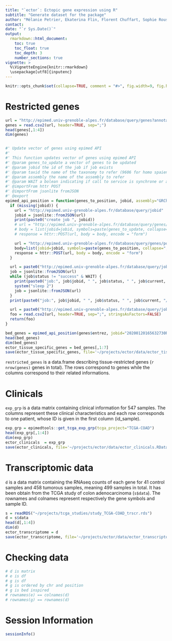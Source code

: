 ```yaml
---
title: "`ector`: Ectopic gene expression using R"
subtitle: "Generate dataset for the package"
author: "Mélanie Petrier, Ekaterina Flin, Florent Chuffart, Sophie Rousseaux"
contact: 
date: "`r Sys.Date()`"
output: 
  rmarkdown::html_document:
    toc: true
    toc_float: true
    toc_depth: 3
    number_sections: true
vignette: >
  %\VignetteEngine{knitr::rmarkdown}
  \usepackage[utf8]{inputenc}
---
```


```r
knitr::opts_chunk$set(collapse=TRUE, comment = "#>", fig.width=9, fig.height=6, eval=TRUE, echo=TRUE, results="verbatim", dpi=75)
```


# Restricted genes

```r
url = "http://epimed.univ-grenoble-alpes.fr/database/query/genes?annotations=epimed_tsg2_restricted_1_testis_adult,epimed_tsg2_restricted_1_placenta_adult,epimed_tsg2_restricted_1_embryonic_stem_cells_embryonic,epimed_tsg2_restricted_1_brain_adult&taxid=9606"
genes = read.csv2(url, header=TRUE, sep=";")
head(genes[,1:4])
dim(genes)


#' Update vector of genes using epimed API
#'
#' This function updates vector of genes using epimed API
#' @param genes_to_update a vector of genes to be updated
#' @param jobid the id of the job if job exists
#' @param taxid the name of the taxonomy to refer (9606 for homo spaiens, 10090 for mus musculus)
#' @param assembly the name of the assembly to refer
#' @param WAIT a bolean indicating if call to service is synchrone or assynchrone
#' @importFrom httr POST
#' @importFrom jsonlite fromJSON
#' @export
epimed_api_position = function(genes_to_position, jobid, assembly="GRCh38", taxid=9606, WAIT=TRUE) {
  if (missing(jobid)) {
    url = "http://epimed.univ-grenoble-alpes.fr/database/query/jobid"
    jobid = jsonlite::fromJSON(url)    
    print(paste0("create job ", jobid))
    # url = "http://epimed.univ-grenoble-alpes.fr/database/query/genes/update"
    # body = list(jobid=jobid, symbols=paste(genes_to_update, collapse=", "), taxid=taxid)
    # response = httr::POST(url, body = body, encode = "form")

    url = "http://epimed.univ-grenoble-alpes.fr/database/query/genes/position"
    body=list(jobid=jobid, symbols=paste(genes_to_position, collapse=", "), assembly=assembly, positionType="unique", taxid=taxid)
    response = httr::POST(url, body = body, encode = "form")
  }

  url = paste0("http://epimed.univ-grenoble-alpes.fr/database/query/jobstatus?jobid=", jobid)
  job = jsonlite::fromJSON(url)
  while (job$status != "success" & WAIT) {
    print(paste0("job:", job$jobid, " ", job$status, " ", job$current, "/", job$total))
    system("sleep 2")
    job = jsonlite::fromJSON(url)
  }
  print(paste0("job:", job$jobid, " ", job$status, " ", job$current, "/", job$total))

  url = paste0("http://epimed.univ-grenoble-alpes.fr/database/query/jobs?format=bed&jobid=", jobid)
  foo = read.csv2(url, header=TRUE, sep=";", stringsAsFactors=FALSE)
  return(foo)
}

bed_genes = epimed_api_position(genes$entrez, jobid="20200120165632730R975")
head(bed_genes)
dim(bed_genes)
ector_tissue_specific_genes = bed_genes[,1:7]
save(ector_tissue_specific_genes, file='~/projects/ector/data/ector_tissue_specific_genes.RData' , compress='xz')
```


`restricted_genes` is a data.frame describing tissue-restricted genes (`r nrow(genes)` genes in total). 
The rows correspond to genes while the columns correspond to their related informations.



# Clinicals

`exp_grp` is a data matrix containing clinical information for 547 samples. The columns represent these clinical characteristics and each row corresponds to one patient, whose ID is given in the first column (id_sample).


```r
exp_grp = epimedtools::get_tcga_exp_grp(tcga_project="TCGA-COAD")
head(exp_grp[,1:4])
dim(exp_grp)
ector_clinicals  = exp_grp
save(ector_clinicals, file='~/projects/ector/data/ector_clinicals.RData' , compress='xz')
```

# Transcriptomic data

`d`  is a data matrix containing the RNAseq counts of each gene for 41 control samples and 458 tumorous samples, meaning 499 samples in total. It has been obtain from the TCGA study of colon adenocarcinoma (`s$data`). The rownames and colnames represent respectively the gene symbols and sample ID.

```r
s = readRDS("~/projects/tcga_studies/study_TCGA-COAD_trscr.rds")
d = s$data
head(d[,1:4])
dim(d)
ector_transcriptome = d
save(ector_transcriptome, file='~/projects/ector/data/ector_transcriptome.RData' , compress='xz')
```

# Checking data


```r
# d is matrix
# e is df
# g is df
# g is ordered by chr and position
# g is bed inspired
# rownames(e) == colnames(d)
# rownames(g) == rownames(d)
```

# Session Information

```r
sessionInfo()
```




